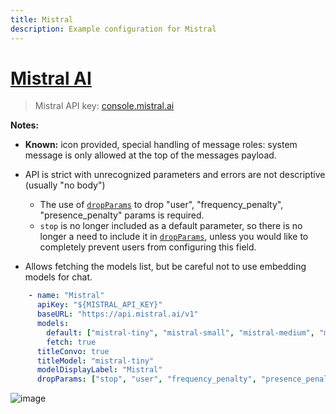 ```yaml
---
title: Mistral
description: Example configuration for Mistral
---
```


# [Mistral AI](https://mistral.ai/)

> Mistral API key: [console.mistral.ai](https://console.mistral.ai/)

**Notes:**

- **Known:** icon provided, special handling of message roles: system message is only allowed at the top of the messages payload.

- API is strict with unrecognized parameters and errors are not descriptive (usually "no body")

    - The use of [`dropParams`](/docs/configuration/librechat_yaml/object_structure/custom_endpoint#dropparams) to drop "user", "frequency_penalty", "presence_penalty" params is required.
    - `stop` is no longer included as a default parameter, so there is no longer a need to include it in [`dropParams`](/docs/configuration/librechat_yaml/object_structure/custom_endpoint#dropparams), unless you would like to completely prevent users from configuring this field.
    
- Allows fetching the models list, but be careful not to use embedding models for chat.

```yaml filename="librechat.yaml"
    - name: "Mistral"
      apiKey: "${MISTRAL_API_KEY}"
      baseURL: "https://api.mistral.ai/v1"
      models:
        default: ["mistral-tiny", "mistral-small", "mistral-medium", "mistral -large-latest"]
        fetch: true
      titleConvo: true
      titleModel: "mistral-tiny"
      modelDisplayLabel: "Mistral"
      dropParams: ["stop", "user", "frequency_penalty", "presence_penalty"]
```

![image](https://github.com/danny-avila/MyLinks/assets/110412045/ddb4b2f3-608e-4034-9a27-3e94fc512034)